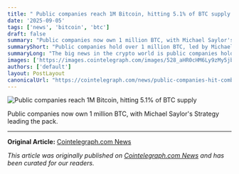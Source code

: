 ```yaml
---
title: " Public companies reach 1M Bitcoin, hitting 5.1% of BTC supply "
date: '2025-09-05'
tags: ['news', 'bitcoin', 'btc']
draft: false
summary: "Public companies now own 1 million BTC, with Michael Saylor's Strategy leading the pack."
summaryShort: "Public companies hold over 1 million BTC, led by Michael Saylor's Strategy."
summaryLong: "The big news in the crypto world is public companies holding over 1 million BTC, led by Michael Saylor's Strategy. This trend is attracting more companies to join the crypto space."
images: ['https://images.cointelegraph.com/images/528_aHR0cHM6Ly9zMy5jb2ludGVsZWdyYXBoLmNvbS91cGxvYWRzLzIwMjUtMDgvMDE5OGNiMWYtZjFlNi03MjhhLWE3NDUtNTEwMDAxNjFjMjE5.jpg']
authors: ['default']
layout: PostLayout
canonicalUrl: "https://cointelegraph.com/news/public-companies-hit-combined-1-million-bitcoin?utm_source=rss_feed&utm_medium=rss&utm_campaign=rss_partner_inbound"
---
```


![ Public companies reach 1M Bitcoin, hitting 5.1% of BTC supply ](https://images.cointelegraph.com/images/528_aHR0cHM6Ly9zMy5jb2ludGVsZWdyYXBoLmNvbS91cGxvYWRzLzIwMjUtMDgvMDE5OGNiMWYtZjFlNi03MjhhLWE3NDUtNTEwMDAxNjFjMjE5.jpg)

Public companies now own 1 million BTC, with Michael Saylor's Strategy leading the pack.

---

**Original Article:** [Cointelegraph.com News](https://cointelegraph.com/news/public-companies-hit-combined-1-million-bitcoin?utm_source=rss_feed&utm_medium=rss&utm_campaign=rss_partner_inbound)

*This article was originally published on [Cointelegraph.com News](https://cointelegraph.com/news/public-companies-hit-combined-1-million-bitcoin?utm_source=rss_feed&utm_medium=rss&utm_campaign=rss_partner_inbound) and has been curated for our readers.*
